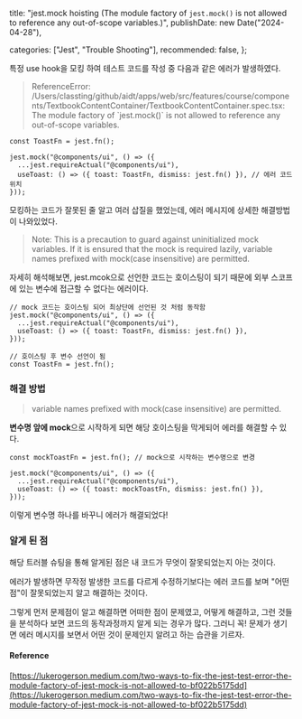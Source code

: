   title:
    "jest.mock hoisting (The module factory of `jest.mock()` is not allowed to reference any out-of-scope variables.)",
  publishDate: new Date("2024-04-28"),

categories: ["Jest", "Trouble Shooting"],
recommended: false,
};

<PostHeader post={metadata} />

특정 use hook을 모킹 하여 테스트 코드를 작성 중 다음과 같은 에러가 발생하였다.

> ReferenceError: /Users/classting/github/aidt/apps/web/src/features/course/components/TextbookContentContainer/TextbookContentContainer.spec.tsx: The module factory of \`jest.mock()\` is not allowed to reference any out-of-scope variables.

```tsx
const ToastFn = jest.fn();

jest.mock("@components/ui", () => ({
  ...jest.requireActual("@components/ui"),
  useToast: () => ({ toast: ToastFn, dismiss: jest.fn() }), // 에러 코드 위치
}));
```

모킹하는 코드가 잘못된 줄 알고 여러 삽질을 했었는데, 에러 메시지에 상세한 해결방법이 나와있었다.

> Note: This is a precaution to guard against uninitialized mock variables. If it is ensured that the mock is required lazily, variable names prefixed with mock(case insensitive) are permitted.

자세히 해석해보면, jest.mcok으로 선언한 코드는 호이스팅이 되기 때문에 외부 스코프에 있는 변수에 접근할 수 없다는 에러이다.

```tsx
// mock 코드는 호이스팅 되어 최상단에 선언된 것 처럼 동작함
jest.mock("@components/ui", () => ({
  ...jest.requireActual("@components/ui"),
  useToast: () => ({ toast: ToastFn, dismiss: jest.fn() }),
}));

// 호이스팅 후 변수 선언이 됨
const ToastFn = jest.fn();
```

### 해결 방법

> variable names prefixed with mock(case insensitive) are permitted.

**변수명 앞에 mock**으로 시작하게 되면 해당 호이스팅을 막게되어 에러를 해결할 수 있다.

```tsx
const mockToastFn = jest.fn(); // mock으로 시작하는 변수명으로 변경

jest.mock("@components/ui", () => ({
  ...jest.requireActual("@components/ui"),
  useToast: () => ({ toast: mockToastFn, dismiss: jest.fn() }),
}));
```

이렇게 변수명 하나를 바꾸니 에러가 해결되었다!

### 알게 된 점

해당 트러블 슈팅을 통해 알게된 점은 내 코드가 무엇이 잘못되었는지 아는 것이다.

에러가 발생하면 무작정 발생한 코드를 다르게 수정하기보다는 에러 코드를 보며 "어떤 점"이 잘못되었는지 알고 해결하는 것이다.

그렇게 먼저 문제점이 알고 해결하면 어떠한 점이 문제였고, 어떻게 해결하고, 그런 것들을 분석하다 보면 코드의 동작과정까지 알게 되는 경우가 많다. 그러니 꼭! 문제가 생기면 에러 메시지를 보면서 어떤 것이 문제인지 알려고 하는 습관을 기르자.

#### Reference

[https://lukerogerson.medium.com/two-ways-to-fix-the-jest-test-error-the-module-factory-of-jest-mock-is-not-allowed-to-bf022b5175dd](https://lukerogerson.medium.com/two-ways-to-fix-the-jest-test-error-the-module-factory-of-jest-mock-is-not-allowed-to-bf022b5175dd)

<RelationPostList post={metadata} />
